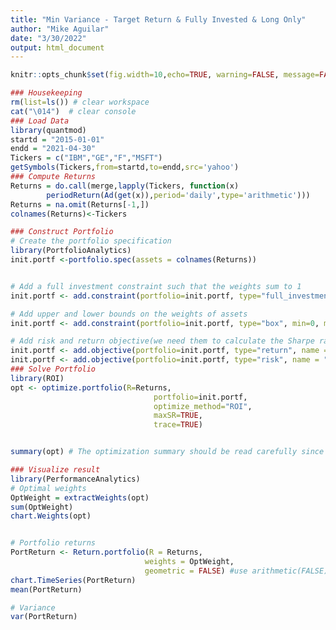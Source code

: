 ```yaml
---
title: "Min Variance - Target Return & Fully Invested & Long Only"
author: "Mike Aguilar"
date: "3/30/2022"
output: html_document
---
```




```r
knitr::opts_chunk$set(fig.width=10,echo=TRUE, warning=FALSE, message=FALSE, class.output="scroll-200")
```


```r
### Housekeeping
rm(list=ls()) # clear workspace
cat("\014")  # clear console
### Load Data
library(quantmod)
startd = "2015-01-01"
endd = "2021-04-30"
Tickers = c("IBM","GE","F","MSFT")
getSymbols(Tickers,from=startd,to=endd,src='yahoo')
### Compute Returns
Returns = do.call(merge,lapply(Tickers, function(x) 
        periodReturn(Ad(get(x)),period='daily',type='arithmetic')))
Returns = na.omit(Returns[-1,])
colnames(Returns)<-Tickers

### Construct Portfolio
# Create the portfolio specification
library(PortfolioAnalytics)
init.portf <-portfolio.spec(assets = colnames(Returns))


# Add a full investment constraint such that the weights sum to 1
init.portf <- add.constraint(portfolio=init.portf, type="full_investment")

# Add upper and lower bounds on the weights of assets
init.portf <- add.constraint(portfolio=init.portf, type="box", min=0, max=0.5)

# Add risk and return objective(we need them to calculate the Sharpe ratio)
init.portf <- add.objective(portfolio=init.portf, type="return", name = "mean")
init.portf <- add.objective(portfolio=init.portf, type="risk", name = "StdDev")
### Solve Portfolio
library(ROI)
opt <- optimize.portfolio(R=Returns, 
                                portfolio=init.portf, 
                                optimize_method="ROI",
                                maxSR=TRUE,
                                trace=TRUE)


summary(opt) # The optimization summary should be read carefully since not every constraint is guaranteed to be satisfied

### Visualize result
library(PerformanceAnalytics)
# Optimal weights
OptWeight = extractWeights(opt)
sum(OptWeight)
chart.Weights(opt)


# Portfolio returns
PortReturn <- Return.portfolio(R = Returns, 
                              weights = OptWeight, 
                              geometric = FALSE) #use arithmetic(FALSE) to aggregate returns
chart.TimeSeries(PortReturn)
mean(PortReturn)

# Variance
var(PortReturn)
```



